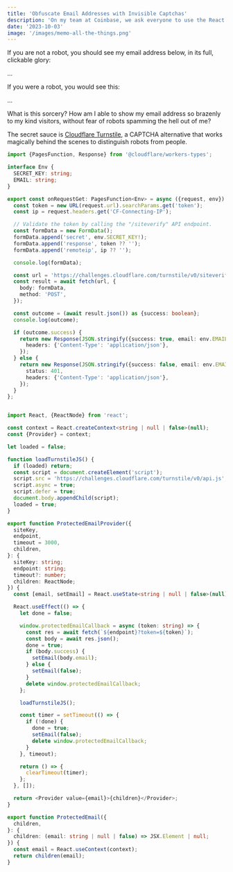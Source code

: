 ```yaml
---
title: 'Obfuscate Email Addresses with Invisible Captchas'
description: 'On my team at Coinbase, we ask everyone to use the React performance trinity – memo, useMemo, and useCallback – all the time. For some reason, this is controversial. I’m guessing this has something to do with Twitter. This article explains why we do it anyway.'
date: '2023-10-03'
image: '/images/memo-all-the-things.png'
---
```


If you are not a robot, you should see my email address below, in its full, clickable glory:

<a class="email" title="Email">...</a>

If you were a robot, you would see this:

...

What is this sorcery? How am I able to show my email address so brazenly to my kind visitors, without fear of robots spamming the hell out of me?

The secret sauce is <a href="https://developers.cloudflare.com/turnstile/">Cloudflare Turnstile</a>, a CAPTCHA alternative that works magically behind the scenes to distinguish robots from people.

```typescript
import {PagesFunction, Response} from '@cloudflare/workers-types';

interface Env {
  SECRET_KEY: string;
  EMAIL: string;
}

export const onRequestGet: PagesFunction<Env> = async ({request, env}) => {
  const token = new URL(request.url).searchParams.get('token');
  const ip = request.headers.get('CF-Connecting-IP');

  // Validate the token by calling the "/siteverify" API endpoint.
  const formData = new FormData();
  formData.append('secret', env.SECRET_KEY!);
  formData.append('response', token ?? '');
  formData.append('remoteip', ip ?? '');

  console.log(formData);

  const url = 'https://challenges.cloudflare.com/turnstile/v0/siteverify';
  const result = await fetch(url, {
    body: formData,
    method: 'POST',
  });

  const outcome = (await result.json()) as {success: boolean};
  console.log(outcome);

  if (outcome.success) {
    return new Response(JSON.stringify({success: true, email: env.EMAIL}), {
      headers: {'Content-Type': 'application/json'},
    });
  } else {
    return new Response(JSON.stringify({success: false, email: env.EMAIL}), {
      status: 401,
      headers: {'Content-Type': 'application/json'},
    });
  }
};
```

```typescript

import React, {ReactNode} from 'react';

const context = React.createContext<string | null | false>(null);
const {Provider} = context;

let loaded = false;

function loadTurnstileJS() {
  if (loaded) return;
  const script = document.createElement('script');
  script.src = 'https://challenges.cloudflare.com/turnstile/v0/api.js';
  script.async = true;
  script.defer = true;
  document.body.appendChild(script);
  loaded = true;
}

export function ProtectedEmailProvider({
  siteKey,
  endpoint,
  timeout = 3000,
  children,
}: {
  siteKey: string;
  endpoint: string;
  timeout?: number;
  children: ReactNode;
}) {
  const [email, setEmail] = React.useState<string | null | false>(null);

  React.useEffect(() => {
    let done = false;

    window.protectedEmailCallback = async (token: string) => {
      const res = await fetch(`${endpoint}?token=${token}`);
      const body = await res.json();
      done = true;
      if (body.success) {
        setEmail(body.email);
      } else {
        setEmail(false);
      }
      delete window.protectedEmailCallback;
    };

    loadTurnstileJS();

    const timer = setTimeout(() => {
      if (!done) {
        done = true;
        setEmail(false);
        delete window.protectedEmailCallback;
      }
    }, timeout);

    return () => {
      clearTimeout(timer);
    };
  }, []);

  return <Provider value={email}>{children}</Provider>;
}

export function ProtectedEmail({
  children,
}: {
  children: (email: string | null | false) => JSX.Element | null;
}) {
  const email = React.useContext(context);
  return children(email);
}
```